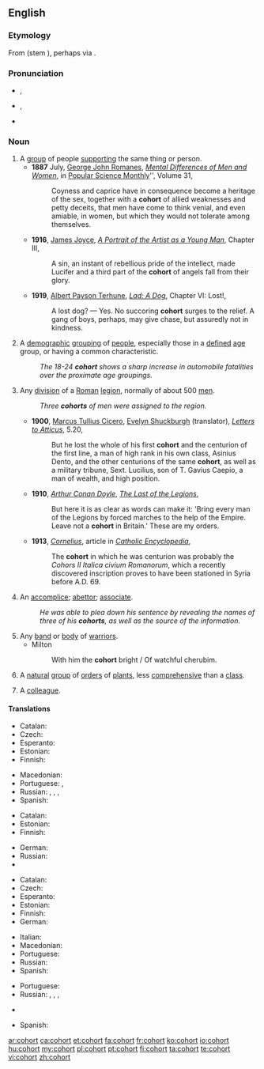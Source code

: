 {{was wotd|2011|September|1}}
==English==
{{wikipedia}}

===Etymology===
From {{etyl|la}} {{term|cohors|lang=la}} (stem {{term|cohort-|lang=la}}), perhaps via {{etyl|fro}} {{term|cohorte|lang=fro}}.

===Pronunciation===
* {{a|UK}} {{IPA|/ˈkəʊ.hɔː(ɹ)t/}}, {{X-SAMPA|/"k@U.h@U.hO:(r)t/}}
* {{a|US}} {{IPA|/ˈkoʊ̯.hɔɹt/}}, {{X-SAMPA|/"koU.hOrt/}}
* {{audio|en-us-cohort.ogg|Audio (US)}}

===Noun===
{{en-noun}}

# A [[group]] of people [[support]]ing the same thing or person.
#* '''1887''' July, [[w:George Romanes|George John Romanes]], ''[[s:Popular Science Monthly/Volume 31/July 1887/Mental Differences of Men and Women|Mental Differences of Men and Women]]'', in [[w:Popular Science Monthly|Popular Science Monthly]]'', Volume 31,
#*: Coyness and caprice have in consequence become a heritage of the sex, together with a '''cohort''' of allied weaknesses and petty deceits, that men have come to think venial, and even amiable, in women, but which they would not tolerate among themselves.
#* '''1916''', [[w:James Joyce|James Joyce]], ''[[s:A Portrait of the Artist as a Young Man/Chapter 3|A Portrait of the Artist as a Young Man]]'', Chapter III,
#*: A sin, an instant of rebellious pride of the intellect, made Lucifer and a third part of the '''cohort''' of angels fall from their glory.
#* '''1919''', [[w:Albert Payson Terhune|Albert Payson Terhune]], ''[[s:Lad, A Dog/Chapter VI|Lad: A Dog]]'', Chapter VI: Lost!,
#*: A lost dog? — Yes. No succoring '''cohort''' surges to the relief. A gang of boys, perhaps, may give chase, but assuredly not in kindness.
# {{statistics}} A [[demographic]] [[grouping]] of [[people]], especially those in a [[defined]] [[age]] group, or having a common characteristic.
#: ''The 18-24 '''cohort''' shows a sharp increase in automobile fatalities over the proximate age groupings.''
# {{military|history}} Any [[division]] of a [[Roman]] [[legion]], normally of about 500 [[men]].
#: ''Three '''cohorts''' of men were assigned to the region.''
#* '''1900''', [[w:Cicero|Marcus Tullius Cicero]], [[w:Evelyn Shirley Shuckburgh|Evelyn Shuckburgh]] (translator), ''[[s:Letters to Atticus/5.20|Letters to Atticus]]'', 5.20,
#*: But he lost the whole of his first '''cohort''' and the centurion of the first line, a man of high rank in his own class, Asinius Dento, and the other centurions of the same '''cohort''', as well as a military tribune, Sext. Lucilius, son of T. Gavius Caepio, a man of wealth, and high position.
#* '''1910''', ''[[w:Arthur Conan Doyle|Arthur Conan Doyle]]'', ''[[s:The Last of the Legions|The Last of the Legions]]'',
#*: But here it is as clear as words can make it: 'Bring every man of the Legions by forced marches to the help of the Empire. Leave not a '''cohort''' in Britain.' These are my orders.
#* '''1913''', ''[[s:Catholic Encyclopedia (1913)/Cornelius|Cornelius]]'', article in ''[[w:Catholic Encyclopedia|Catholic Encyclopedia]]'',
#*: The '''cohort''' in which he was centurion was probably the ''Cohors II Italica civium Romanorum'', which a recently discovered inscription proves to have been stationed in Syria before A.D. 69.
# An [[accomplice]]; [[abettor]]; [[associate]].
#: ''He was able to plea down his sentence by revealing the names of three of his '''cohorts''', as well as the source of the information.''
# Any [[band]] or [[body]] of [[warrior]]s.
#* Milton
#*: With him the '''cohort''' bright / Of watchful cherubim.
# {{botany}} A [[natural]] [[group]] of [[order]]s of [[plant]]s, less [[comprehensive]] than a [[class]].
# A [[colleague]].

{{rfex}}

====Translations====
{{trans-top|group of people supporting the same thing or person}}
* Catalan: {{t+|ca|cohort}}
* Czech: {{t-|cs|kohorta|f}}
* Esperanto: {{t-|eo|kohorto}}
* Estonian: {{t-|et|kohort}}
* Finnish: {{t+|fi|joukko}}
{{trans-mid}}
* Macedonian: {{t-|mk|истомисленици|m|p|tr=istomislénici}}
* Portuguese: {{t-|pt|seguidores|m|p}}, {{t-|pt|seguidoras|f|p}}
* Russian: {{t+|ru|коллектив|m|sc=Cyrl}}, {{t+|ru|группа|f|sc=Cyrl}}, {{t+|ru|компания|f|sc=Cyrl}}, {{t+|ru|когорта|f|sc=Cyrl}}
* Spanish: {{t+|es|seguidor|alt=seguidores|m|p}}
{{trans-bottom}}

{{trans-top|demographic grouping of people}}
* Catalan: {{t+|ca|cohort}}
* Estonian: {{t-|et|kohort}}
* Finnish: {{t+|fi|kohortti}}
{{trans-mid}}
* German: {{t+|de|Kohorte|f}}
* Russian: {{t+|ru|когорта|f|sc=Cyrl}}
* {{trreq|es}}
{{trans-bottom}}

{{trans-top|division of Roman legion}}
* Catalan: {{t+|ca|cohort}}
* Czech: {{t-|cs|kohorta|f}}
* Esperanto: {{t-|eo|kohorto}}
* Estonian: {{t-|et|kohort}}
* Finnish: {{t+|fi|kohortti}}
* German: {{t+|de|Kohorte|f}}
{{trans-mid}}
* Italian: {{t-|it|coorte}}
* Macedonian: {{t-|mk|кохорт|m|tr=kóhort}}
* Portuguese: {{t+|pt|coorte|f}}
* Russian: {{t+|ru|когорта|f|sc=Cyrl}}
* Spanish: {{t-|es|cohorte}}
{{trans-bottom}}

{{trans-top|an accomplice; abettor; associate}}
* Portuguese: {{t+|pt|cúmplice|c}}
* Russian: {{t+|ru|компаньон|m|tr=|sc=Cyrl}}, {{t+|ru|товарищ|m|sc=Cyrl}}, {{t+|ru|партнер|m|sc=Cyrl}}, {{t+|ru|пособник|m|sc=Cyrl}}
{{trans-mid}}
* {{trreq|es}}
{{trans-bottom}}

{{trans-top|A colleague}}
* Spanish: {{t-|es|cohorto|m}}
{{trans-mid}}
{{trans-bottom}}

[[ar:cohort]]
[[ca:cohort]]
[[et:cohort]]
[[fa:cohort]]
[[fr:cohort]]
[[ko:cohort]]
[[io:cohort]]
[[hu:cohort]]
[[my:cohort]]
[[pl:cohort]]
[[pt:cohort]]
[[fi:cohort]]
[[ta:cohort]]
[[te:cohort]]
[[vi:cohort]]
[[zh:cohort]]
